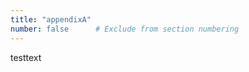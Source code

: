 ```yaml
---
title: "appendixA" 
number: false      # Exclude from section numbering
---
```


<!--  {{< embed ../article/notebooks/AMTAIR_Prototype_example_carlsmith.ipynb >}} -->
<!-- {{< embed ../notebooks/AMTAIR_Prototype_example_carlsmith.ipynb >}} -->


testtext
